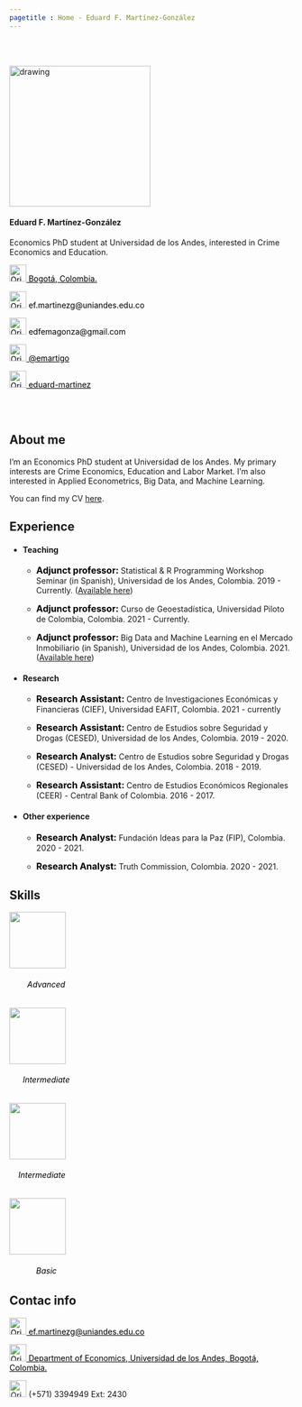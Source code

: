 ```yaml
---
pagetitle : Home - Eduard F. Martínez-González
---
```


<br>  </br> <!--- Agrega lineas en blanco --->

<!------------- Panel de la izquierda ------------->
<div class="col-sm-4">

<!-- Foto completa -->
<img src="./images/profile2.png" class="center" alt="drawing" width="250" height="250"/>

#### Eduard F. Martínez-González
Economics PhD student at Universidad de los Andes, interested in Crime Economics and Education.

<!-- Location -->
<a href="https://www.google.com/maps/place/Bogotá/@4.6486259,-74.2478944,11z/data=!3m1!4b1!4m5!3m4!1s0x8e3f9bfd2da6cb29:0x239d635520a33914!8m2!3d4.7109886!4d-74.072092" style="color:black;"> <img alt="Qries" src="./images/location.png" width=30" height="30">  Bogotá, Colombia.</a>

<!-- Correo -->
<p style="color:black"><img alt="Qries" src="./images/correo.png" width=30" height="30"> ef.martinezg@uniandes.edu.co </img></p>

<!-- Correo -->
<p style="color:black"><img alt="Qries" src="./images/correo.png" width=30" height="30"> edfemagonza@gmail.com </img></p>

<!-- Twitter -->
 <a href="https://twitter.com/emartigo" style="color:black;"> <img alt="Qries" src="./images/twitter.jpg" width=30" height="30">  @emartigo</a> 

<!-- GitHub -->
<a href="https://github.com/eduard-martinez" style="color:black;"> <img alt="Qries" src="./images/github.png" width=30" height="30">  eduard-martinez</a>

</div>
<!------------- Fin panel de la izquierda ------------->


<!------------- Panel de la derecha ------------->
<div class="col-sm-8">

<br>  </br> <!--- Agrega lineas en blanco --->

## About me

I’m an Economics PhD student at Universidad de los Andes. My primary interests are Crime Economics, Education and Labor Market. I’m also interested in Applied Econometrics, Big Data, and Machine Learning.

You can find my CV <a href="https://eduard-martinez.github.io/cv/C_Eduard_F_Martinez_G.pdf">here</a>.


## Experience

* #### Teaching

  + <p><strong style="color:black;font-size:16px;"> Adjunct professor: </strong>  Statistical & R Programming Workshop Seminar (in Spanish), Universidad de los Andes, Colombia. 2019 - Currently. ([Available here](https://github.com/taller-R))</p>
  
  + <p><strong style="color:black;font-size:16px;"> Adjunct professor: </strong> Curso de Geoestadística, Universidad Piloto de Colombia, Colombia. 2021 - Currently. </p>
  
  + <p><strong style="color:black;font-size:16px;"> Adjunct professor: </strong> Big Data and Machine Learning en el Mercado Inmobiliario (in Spanish), Universidad de los Andes, Colombia. 2021. ([Available here](https://ignaciomsarmiento.github.io/teaching/BDML)) </p>

* #### Research

  + <p><strong style="color:black;font-size:16px;">Research Assistant: </strong> Centro de Investigaciones Económicas y Financieras (CIEF), Universidad EAFIT, Colombia. 2021 - currently </p>
    
  + <p><strong style="color:black;font-size:16px;">Research Assistant: </strong>  Centro de Estudios sobre Seguridad y Drogas (CESED), Universidad de los Andes, Colombia. 2019 - 2020. </p>

  + <p><strong style="color:black;font-size:16px;"> Research Analyst: </strong>  Centro de Estudios sobre Seguridad y Drogas (CESED) - Universidad de los Andes, Colombia. 2018 - 2019. </p>

  + <p><strong style="color:black;font-size:16px;"> Research Assistant: </strong>  Centro de Estudios Económicos Regionales (CEER) - Central Bank of Colombia. 2016 - 2017. </p>

* #### Other experience
  
  + <p><strong style="color:black;font-size:16px;">Research Analyst: </strong>  Fundación Ideas para la Paz (FIP), Colombia. 2020 - 2021. </p>
  
  + <p><strong style="color:black;font-size:16px;">Research Analyst: </strong>  Truth Commission, Colombia. 2020 - 2021. </p>
  
## Skills

<p>  </p>

<div class="row featurette">
 
 <!--- Logo R --->
 <div class="col-12 col-sm-4">
   <div class="featurette-icon"><img align=center src="./images/r_logo.png" width=100" height="100"></div>
   <h6 align=left style="color:black;"> &#160; &#160; &#160; &#160; Advanced </h6>
 </div>

  <!--- Logo QGIS --->
 <div class="col-12 col-sm-4">
   <div class="featurette-icon"><img src="./images/QGis_logo.png" width=100" height="100"></div>
   <h6 align=left style="color:black;"> &#160; &#160; &#160; Intermediate </h6>
 </div>
 
 <!--- Logo HTML --->
 <div class="col-12 col-sm-4">
   <div class="featurette-icon"><img src="./images/html_logo.png" width=100" height="100"></div>
   <h6 align=left style="color:black;"> &#160; &#160; Intermediate </h6>
 </div>

 <!--- Logo PYTHON --->
 <div class="col-12 col-sm-4">
   <div class="featurette-icon"><img src="./images/python_logo.png" width=100" height="100"></div>
   <h6 align=left style="color:black;"> &#160; &#160; &#160; &#160; &#160; &#160; Basic  </h6>
 </div>

</div>

## Contac info

<!-- Correo -->
<span id="person-email" itemprop="email"><a href="ef.martinezg@uniandes.edu.co" style="color:black;"> <img alt="Qries" src="./images/correo.png" width=30" height="30">  ef.martinezg@uniandes.edu.co</a></span>

<!-- Location -->
<a href="https://www.google.com/maps/place/Universidad+de+los+Andes/@4.6014634,-74.0683221,17z/data=!3m1!4b1!4m5!3m4!1s0x8e3f99a4a124b335:0x8e9f4683d1db9cb!8m2!3d4.6014581!4d-74.0661334" style="color:black;"> <img alt="Qries" src="./images/location.png" width=30" height="30">  Department of Economics, Universidad de los Andes, Bogotá, Colombia.</a>

<!-- Tel -->
<img alt="Qries" src="./images/tel.png" width=30" height="30"> (+571) 3394949 Ext: 2430 </img>


</div> <!--- FIn del panel de la derecha --->
















